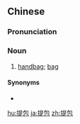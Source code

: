 ==Chinese==
{{zh-forms}}

===Pronunciation===
{{zh-pron
|m=tíbāo
|c=tai4 baau1
|mn=thê-pau
|cat=n
}}

===Noun===
{{zh-noun}}

# [[handbag]]; [[bag]]

====Synonyms====
* {{zh-l|手提包}}

{{zh-cat|Intermediate}}

[[hu:提包]]
[[ja:提包]]
[[zh:提包]]